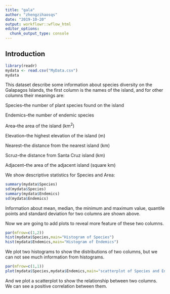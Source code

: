 ```yaml
---
title: "gala"
author: "zhengzihaosqs"
date: "2019-10-20"
output: workflowr::wflow_html
editor_options:
  chunk_output_type: console
---
```


## Introduction

```r
library(readr)
mydata <- read.csv("MyData.csv")
mydata
```

This dataset describe some information about species diversity on the Galapagos Islands, the first column is the names of the island, and for other columns their meanings are: 

Species--the number of plant species found on the island

Endemics--the number of endemic species

Area--the area of the island (km$^2$)

Elevation--the highest elevation of the island (m)

Nearest--the distance from the nearest island (km)

Scruz--the distance from Santa Cruz island (km)

Adjacent--the area of the adjacent island (square km)

We show descriptive statistics for Species and Area:

```r
summary(mydata$Species)
sd(mydata$Species)
summary(mydata$Endemics)
sd(mydata$Endemics)
```

Information about mean, median, the minimum and maximum value, quantile points and standard deviation for two columns are shown above.

Now we are going to add plots to reveal more feature of these two columns.

```r
par(mfrow=c(1,2))
hist(mydata$Species,main="Histogram of Species")
hist(mydata$Endemics,main="Histogram of Endemics")
```

We plot two histograms to show the distributions of two columns, but we can not see much information from histograms.

```r
par(mfrow=c(1,1))
plot(mydata$Species,mydata$Endemics,main="scatterplot of Species and Endemics")
```

And we plot a scatterplot to show the relationship between two columns. We can see a positive correlation between them.

